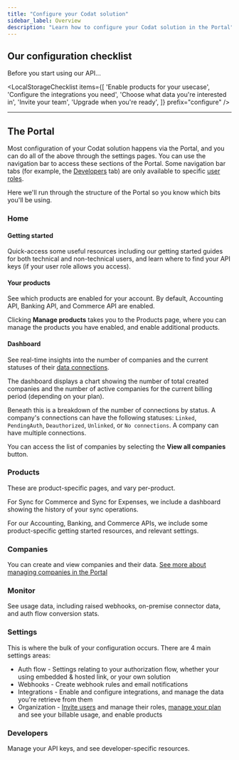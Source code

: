 ```yaml
---
title: "Configure your Codat solution"
sidebar_label: Overview
description: "Learn how to configure your Codat solution in the Portal"
---
```



## Our configuration checklist

Before you start using our API...

<LocalStorageChecklist 
  items={[
    'Enable products for your usecase',
    'Configure the integrations you need',
    'Choose what data you\'re interested in',
    'Invite your team',
    'Upgrade when you\'re ready',
  ]}
  prefix="configure"
/>

---

## The Portal

Most configuration of your Codat solution happens via the Portal, and you can do all of the above through the settings pages. You can use the navigation bar to access these sections of the Portal. Some navigation bar tabs (for example, the [Developers](/other/portal/developers) tab) are only available to specific [user roles](/other/user-management/user-roles).

Here we'll run through the structure of the Portal so you know which bits you'll be using.

### Home

#### Getting started

Quick-access some useful resources including our getting started guides for both technical and non-technical users, and learn where to find your API keys (if your user role allows you access).

#### Your products

See which products are enabled for your account. By default, Accounting API, Banking API, and Commerce API are enabled.

Clicking **Manage products** takes you to the Products page, where you can manage the products you have enabled, and enable additional products.

#### Dashboard

See real-time insights into the number of companies and the current statuses of their [data connections](/core-concepts/connections). 

The dashboard displays a chart showing the number of total created companies and the number of active companies for the current billing period (depending on your plan).

Beneath this is a breakdown of the number of connections by status. A company's connections can have the following statuses: `Linked`, `PendingAuth`, `Deauthorized`, `Unlinked`, or `No connections`. A company can have multiple connections.

You can access the list of companies by selecting the **View all companies** button.

### Products

These are product-specific pages, and vary per-product. 

For Sync for Commerce and Sync for Expenses, we include a dashboard showing the history of your sync operations.

For our Accounting, Banking, and Commerce APIs, we include some product-specific getting started resources, and relevant settings.

### Companies

You can create and view companies and their data. [See more about managing companies in the Portal](/other/portal/companies)

### Monitor

See usage data, including raised webhooks, on-premise connector data, and auth flow conversion stats.

### Settings

This is where the bulk of your configuration occurs. There are 4 main settings areas:

- Auth flow - Settings relating to your authorization flow, whether your using embedded & hosted link, or your own solution
- Webhooks - Create webhook rules and email notifications
- Integrations - Enable and configure integrations, and manage the data you're retrieve from them
- Organization - [Invite users](/other/user-management/adding-users) and manage their roles, [manage your plan](/introduction/create-account) and see your billable usage, and enable products

### Developers

Manage your API keys, and see developer-specific resources.

